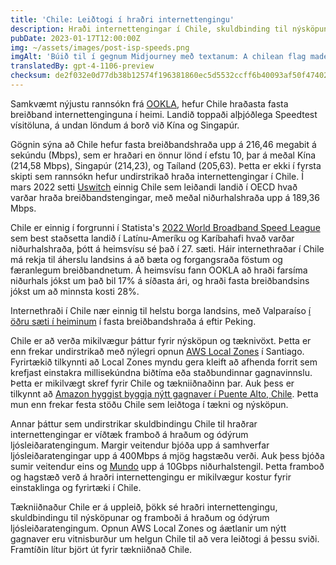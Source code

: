 ```yaml
---
title: 'Chile: Leiðtogi í hraðri internettengingu'
description: Hraði internettengingar í Chile, skuldbinding til nýsköpunar og aðgengi að ódýru ljósleiðaratengingum staðsetja landið sem leiðtoga í tæknigeiranum.
pubDate: 2023-01-17T12:00:00Z
img: ~/assets/images/post-isp-speeds.png
imgAlt: 'Búið til í gegnum Midjourney með textanum: A chilean flag made of fiber optics, tech concept art, chile, high definition, detailed, realistic, colorful, hopeful --v 4 --ar 3:2'
translatedBy: gpt-4-1106-preview
checksum: de2f032e0d77db38b12574f196381860ec5d5532ccff6b40093af50f47402b97
---
```


Samkvæmt nýjustu rannsókn frá [OOKLA](https://www.ookla.com/articles/global-index-internet-speed-growth-2022), hefur Chile hraðasta fasta breiðband internettenginguna í heimi. Landið toppaði alþjóðlega Speedtest vísitöluna, á undan löndum á borð við Kína og Singapúr.

Gögnin sýna að Chile hefur fasta breiðbandshraða upp á 216,46 megabit á sekúndu (Mbps), sem er hraðari en önnur lönd í efstu 10, þar á meðal Kína (214,58 Mbps), Singapúr (214,23), og Taíland (205,63). Þetta er ekki í fyrsta skipti sem rannsókn hefur undirstrikað hraða internettengingar í Chile. Í mars 2022 setti [Uswitch](https://www.uswitch.com/broadband/global-broadband-index/) einnig Chile sem leiðandi landið í OECD hvað varðar hraða breiðbandstengingar, með meðal niðurhalshraða upp á 189,36 Mbps.

Chile er einnig í forgrunni í Statista's [2022 World Broadband Speed League](https://es.statista.com/grafico/18015/paises-latinoamericanos-con-mejor-velocidad-de-internet/) sem best staðsetta landið í Latínu-Ameríku og Karíbahafi hvað varðar niðurhalshraða, þótt á heimsvísu sé það í 27. sæti. Háir internethraðar í Chile má rekja til áherslu landsins á að bæta og forgangsraða föstum og færanlegum breiðbandnetum. Á heimsvísu fann OOKLA að hraði farsíma niðurhals jókst um það bil 17% á síðasta ári, og hraði fasta breiðbandsins jókst um að minnsta kosti 28%.

Internethraði í Chile nær einnig til helstu borga landsins, með Valparaíso [í öðru sæti í heiminum](https://www.ookla.com/articles/global-index-cities-announcement) í fasta breiðbandshraða á eftir Peking.

Chile er að verða mikilvægur þáttur fyrir nýsköpun og tæknivöxt. Þetta er enn frekar undirstrikað með nýlegri opnun [AWS Local Zones](https://www.datacenterdynamics.com/en/news/aws-launches-local-zones-in-perth-and-santiago/) í Santiago. Fyrirtækið tilkynnti að Local Zones myndu gera kleift að afhenda forrit sem krefjast einstakra millisekúndna biðtíma eða staðbundinnar gagnavinnslu. Þetta er mikilvægt skref fyrir Chile og tækniiðnaðinn þar. Auk þess er tilkynnt að [Amazon hyggist byggja nýtt gagnaver í Puente Alto, Chile](https://www.biobiochile.cl/noticias/economia/negocios-y-empresas/2022/07/27/amazon-inicia-solicitud-para-la-construccion-de-un-datacenter-en-puente-alto.shtml). Þetta mun enn frekar festa stöðu Chile sem leiðtoga í tækni og nýsköpun.

Annar þáttur sem undirstrikar skuldbindingu Chile til hraðrar internettengingar er víðtæk framboð á hraðum og ódýrum ljósleiðaratengingum. Margir veitendur bjóða upp á samhverfar ljósleiðaratengingar upp á 400Mbps á mjög hagstæðu verði. Auk þess bjóða sumir veitendur eins og [Mundo](https://www.tumundo.cl/fibra-10g/) upp á 10Gbps niðurhalstengil. Þetta framboð og hagstæð verð á hraðri internettengingu er mikilvægur kostur fyrir einstaklinga og fyrirtæki í Chile.

Tækniiðnaður Chile er á uppleið, þökk sé hraðri internettengingu, skuldbindingu til nýsköpunar og framboði á hraðum og ódýrum ljósleiðaratengingum. Opnun AWS Local Zones og áætlanir um nýtt gagnaver eru vitnisburður um helgun Chile til að vera leiðtogi á þessu sviði. Framtíðin lítur björt út fyrir tækniiðnað Chile.
